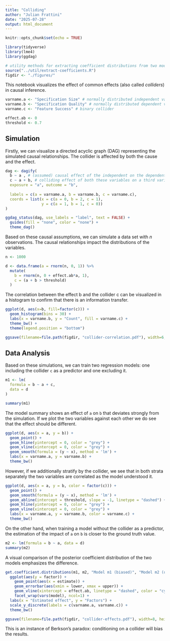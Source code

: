 ```yaml
---
title: "Colliding"
author: "Julian Frattini"
date: "2025-07-28"
output: html_document
---
```


```r
knitr::opts_chunk$set(echo = TRUE)

library(tidyverse)
library(lme4)
library(ggdag)

# utility methods for extracting coefficient distributions from two models
source("../util/extract-coefficients.R")
figdir <- "./figures/"
```

This notebook visualizes the effect of common effects (also called *colliders*) in causal inference.

```r
varname.a <- "Specification Size" # normally distributed independent variable
varname.b <- "Specification Quality" # normally distributed dependent variable
varname.c <- "Feature Success" # binary collider

effect.ab <- 0
threshold <- 0.7
```

## Simulation


Firstly, we can visualize a directed acyclic graph (DAG) representing the simulated causal relationships.
The collider is affected by both the cause and the effect.

```r
dag <- dagify(
  b ~ a , # (assumed) causal effect of the independent on the dependent variable
  c ~ a + b, # colliding effect of both these variables on a third variable
  exposure = "a", outcome = "b",
  
  labels = c(a = varname.a, b = varname.b, c = varname.c),
  coords = list(x = c(a = 0, b = 2, c = 1), 
                y = c(a = 1, b = 1, c = 0))
)

ggdag_status(dag, use_labels = "label", text = FALSE) +
  guides(fill = "none", color = "none") + 
  theme_dag()
```
Based on these causal assumptions, we can simulate a data set with $n$ observations.
The causal relationships impact the distributions of the variables.

```r
n <- 1000

d <- data.frame(a = rnorm(n, 0, 1)) %>% 
  mutate(
    b = rnorm(n, 0 + effect.ab*a, 1),
    c = (a + b > threshold)
  )
```

The correlation between the effect b and the collider c can be visualized in a histogram to confirm that there is an information transfer.

```r
ggplot(d, aes(x=b, fill=factor(c))) +
  geom_histogram(bins = 30) +
  labs(x = varname.b, y = "Count", fill = varname.c) +
  theme_bw() +
  theme(legend.position = "bottom")

ggsave(filename=file.path(figdir, "collider-correlation.pdf"), width=6, height=4)
```

## Data Analysis

Based on these simulations, we can train two regression models: one including the collider `c` as a predictor and one excluding it.

```r
m1 <- lm( 
  formula = b ~ a + c,
  data = d
)

summary(m1)
```

The model summary shows an effect of `a` on `b` that deviates strongly from the simulation.
If we plot the two variables against each other we do see that the effect should be different.

```r
ggplot(d, aes(x = a, y = b)) +
  geom_point() +
  geom_hline(yintercept = 0, color = "grey") +
  geom_vline(xintercept = 0, color = "grey") +
  geom_smooth(formula = (y ~ x), method = 'lm') + 
  labs(x = varname.a, y = varname.b) +
  theme_bw()
```

However, if we additionally stratify by the collider, we see that in both strata separately the two variables are correlated as the model understood it.

```r
ggplot(d, aes(x = a, y = b, color = factor(c))) +
  geom_point() +
  geom_smooth(formula = (y ~ x), method = 'lm') + 
  geom_abline(intercept = threshold, slope = -1, linetype = "dashed") + 
  geom_hline(yintercept = 0, color = "grey") +
  geom_vline(xintercept = 0, color = "grey") +
  labs(x = varname.a, y = varname.b, color = varname.c) + 
  theme_bw()
```

On the other hand, when training a model without the collider as a predictor, the estimation of the impact of `a` on `b` is closer to the ground truth value.

```r
m2 <- lm(formula = b ~ a, data = d)
summary(m2)
```

A visual comparison of the posterior coefficient distribution of the two models emphasizes the difference.

```r
get.coefficient.distributions(m1, m2, "Model m1 (biased)", "Model m2 (unbiased)") %>% 
  ggplot(aes(y = factor)) +
    geom_point(aes(x = estimate)) + 
    geom_errorbar(aes(xmin = lower, xmax = upper)) +
    geom_vline(xintercept = effect.ab, linetype = "dashed", color = "cyan", linewidth = 0.9) + 
    facet_wrap(vars(model), ncol=1) +
  labs(x = "Estimated effect", y = "Factors") +
  scale_y_discrete(labels = c(varname.a, varname.c)) +
  theme_bw()

ggsave(filename=file.path(figdir, "collider-effects.pdf"), width=8, height=3)
```

This is an instance of Berkson's paradox: conditioning on a collider will bias the results.
